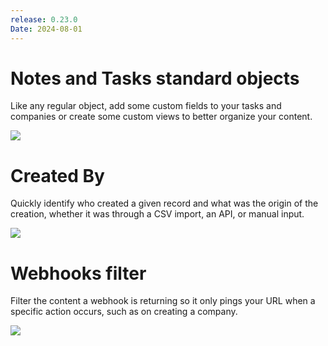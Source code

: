 ```yaml
---
release: 0.23.0
Date: 2024-08-01
---
```


# Notes and Tasks standard objects

Like any regular object, add some custom fields to your tasks and companies or create some custom views to better organize your content.

![](/images/releases/0.23/0.23-notes-tasks.png)

# Created By

Quickly identify who created a given record and what was the origin of the creation, whether it was through a CSV import, an API, or manual input.

![](/images/releases/0.23/0.23-created-by.png)

# Webhooks filter

Filter the content a webhook is returning so it only pings your URL when a specific action occurs, such as on creating a company.

![](/images/releases/0.23/0.23-filter-webhooks.png)